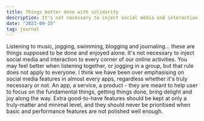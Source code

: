 ```yaml
---
title: Things better done with solidarity
description: It's not necessary to inject social media and interaction to every corner of our online activities.
date: "2023-09-15"
tag: journal
---
```



Listening to music, jogging, swimming, blogging and journaling... these are things supposed to be done and enjoyed alone. It's not necessary to inject social media and interaction to every corner of our online activities. You may feel better when listening together, or jogging in a group, but that rule does not apply to everyone. I think we have been over emphasising on social media features in almost every apps, regardless whether it's truly necessary or not. An app, a service, a product - they are meant to help user to focus on the fundamental things, getting things done, bring delight and joy along the way. Extra good-to-have features should be kept at only a truly-matter and minimal level, and they should never be prioritised when basic and performance features are not polished well enough.


<FigureWithCaption 
  src="/countingStars.png" 
  alt="counter-stars-one-republic-apple-music" 
  caption="Love the new 2023 version of 'Counting Stars' by One Republic that's <a href='https://music.apple.com/sg/album/counting-stars-2023-version-single/1706433970'>just out today</a>."
/>
